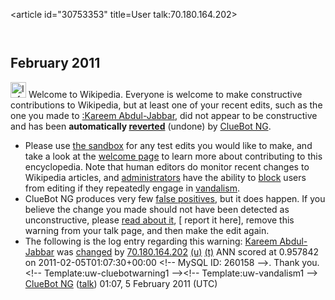 <article id="30753353" title=User talk:70.180.164.202>
	<talkpage id="30753353" title="User talk:70.180.164.202">


== February 2011 ==
[[Image:Information.svg|left|25px|alt=|link=]] Welcome to Wikipedia. Everyone is welcome to make constructive contributions to Wikipedia, but at least one of your recent edits, such as the one you made to [[:Kareem Abdul-Jabbar]], did not appear to be constructive and has been '''automatically [[Help:Reverting|reverted]]''' (undone) by [[User:ClueBot NG|ClueBot NG]]. 
* Please use [[Wikipedia:Sandbox|the sandbox]] for any test edits you would like to make, and take a look at the [[Wikipedia:Introduction|welcome page]] to learn more about contributing to this encyclopedia. Note that human editors do monitor recent changes to Wikipedia articles, and [[WP:ADMINS|administrators]] have the ability to [[WP:BLOCK|block]] users from editing if they repeatedly engage in [[WP:vandalism|vandalism]].
* ClueBot NG produces very few [[User:ClueBot NG#Information About False Positives|false positives]], but it does happen. If you believe the change you made should not have been detected as unconstructive, please [[User:ClueBot NG#Information About False Positives|read about it]], [{{User:ClueBot NG/Warnings/FPReport|260158}} report it here], remove this warning from your talk page, and then make the edit again. 
* The following is the log entry regarding this warning: [[Kareem Abdul-Jabbar]] was [http://en.wikipedia.org/w/index.php?title=Kareem+Abdul-Jabbar&amp;diff=412077493&amp;oldid=412066040 changed] by [[Special:Contributions/70.180.164.202|70.180.164.202]] [[User:70.180.164.202|(u)]] [[User talk:70.180.164.202|(t)]] ANN scored at 0.957842 on 2011-02-05T01:07:30+00:00 &lt;!-- MySQL ID: 260158 --&gt;. Thank you. &lt;!-- Template:uw-cluebotwarning1 --&gt;&lt;!-- Template:uw-vandalism1 --&gt; [[User:ClueBot NG|ClueBot NG]] ([[User talk:ClueBot NG|talk]]) 01:07, 5 February 2011 (UTC)
	</talkpage>
</article>